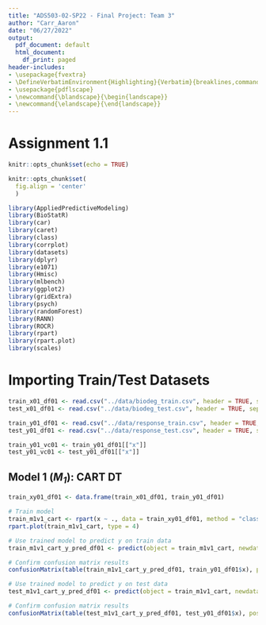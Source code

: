 ```yaml
---
title: "ADS503-02-SP22 - Final Project: Team 3"
author: "Carr_Aaron"
date: "06/27/2022"
output:
  pdf_document: default
  html_document:
    df_print: paged
header-includes:
- \usepackage{fvextra}
- \DefineVerbatimEnvironment{Highlighting}{Verbatim}{breaklines,commandchars=\\\{\}}
- \usepackage{pdflscape}
- \newcommand{\blandscape}{\begin{landscape}}
- \newcommand{\elandscape}{\end{landscape}}
---
```


# Assignment 1.1
```r
knitr::opts_chunk$set(echo = TRUE)
```

```r
knitr::opts_chunk$set(
  fig.align = 'center'
  )
```

```r
library(AppliedPredictiveModeling)
library(BioStatR)
library(car)
library(caret)
library(class)
library(corrplot)
library(datasets)
library(dplyr)
library(e1071)
library(Hmisc)
library(mlbench)
library(ggplot2)
library(gridExtra)
library(psych)
library(randomForest)
library(RANN)
library(ROCR)
library(rpart)
library(rpart.plot)
library(scales)
```

# Importing Train/Test Datasets
```r
train_x01_df01 <- read.csv("../data/biodeg_train.csv", header = TRUE, sep = ",")
test_x01_df01 <- read.csv("../data/biodeg_test.csv", header = TRUE, sep = ",")

train_y01_df01 <- read.csv("../data/response_train.csv", header = TRUE, sep = ",")
test_y01_df01 <- read.csv("../data/response_test.csv", header = TRUE, sep = ",")

train_y01_vc01 <- train_y01_df01[["x"]]
test_y01_vc01 <- test_y01_df01[["x"]]
```

## Model 1 (*M~1~*): CART DT
```r
train_xy01_df01 <- data.frame(train_x01_df01, train_y01_df01)

# Train model
train_m1v1_cart <- rpart(x ~ ., data = train_xy01_df01, method = "class")
rpart.plot(train_m1v1_cart, type = 4)

# Use trained model to predict y on train data
train_m1v1_cart_y_pred_df01 <- predict(object = train_m1v1_cart, newdata = train_x01_df01, type = "class")

# Confirm confusion matrix results
confusionMatrix(table(train_m1v1_cart_y_pred_df01, train_y01_df01$x), positive = "RB")

# Use trained model to predict y on test data
test_m1v1_cart_y_pred_df01 <- predict(object = train_m1v1_cart, newdata = test_x01_df01, type = "class")

# Confirm confusion matrix results
confusionMatrix(table(test_m1v1_cart_y_pred_df01, test_y01_df01$x), positive = "RB")
```
